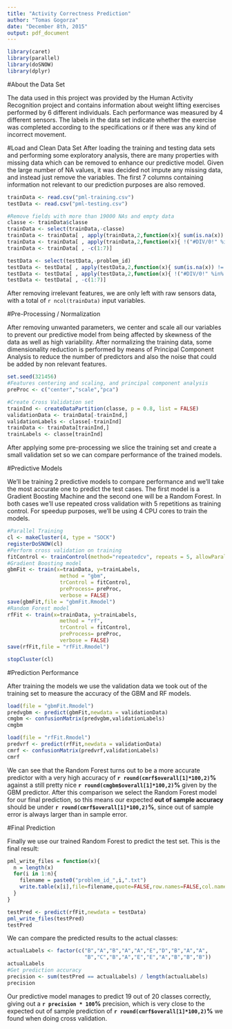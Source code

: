 ```yaml
---
title: "Activity Correctness Prediction"
author: "Tomas Gogorza"
date: "December 8th, 2015"
output: pdf_document
---
```


```r
library(caret)
library(parallel)
library(doSNOW)
library(dplyr)
```

#About the Data Set

The data used in this project was provided by the Human Activity Recognition project and contains information about weight lifting exercises performed by 6 different individuals. Each performance was measured by 4 different sensors. The labels in the data set indicate whether the exercise was completed according to the specifications or if there was any kind of incorrect movement.

#Load and Clean Data Set
After loading the training and testing data sets and performing some exploratory analysis, there are many properties with missing data which can be removed to enhance our predictive model. Given the large number of NA values, it was decided not impute any missing data, and instead just remove the variables.  The first 7 columns containing information not relevant to our prediction purposes are also removed.

```r
trainData <- read.csv("pml-training.csv")
testData <- read.csv("pml-testing.csv")

#Remove fields with more than 19000 NAs and empty data
classe <- trainData$classe
trainData <- select(trainData,-classe)
trainData <- trainData[ , apply(trainData,2,function(x){ sum(is.na(x)) < 19000 })]
trainData <- trainData[ , apply(trainData,2,function(x){ !("#DIV/0!" %in% x) })]
trainData <- trainData[ , -c(1:7)]

testData <- select(testData,-problem_id) 
testData <- testData[ , apply(testData,2,function(x){ sum(is.na(x)) != 20 })]
testData <- testData[ , apply(testData,2,function(x){ !("#DIV/0!" %in% x) })]
testData <- testData[ , -c(1:7)]
```

After removing irrelevant features, we are only left with raw sensors data, with a total of `r ncol(trainData)` input variables.

#Pre-Processing / Normalization

After removing unwanted parameters, we center and scale all our variables to prevent our predictive model from being affected by skewness of the data as well as high variability.
After normalizing the training data, some dimensionality reduction is performed by means of Principal Component Analysis to reduce the number of predictors and also the noise that could be added by non relevant features.

```r
set.seed(321456)
#Features centering and scaling, and principal component analysis
preProc <- c("center","scale","pca")

#Create Cross Validation set
trainInd <- createDataPartition(classe, p = 0.8, list = FALSE)
validationData <- trainData[-trainInd,]
validationLabels <- classe[-trainInd]
trainData <- trainData[trainInd,]
trainLabels <- classe[trainInd]
```

After applying some pre-processing we slice the training set and create a small validation set so we can compare performance of the trained models.

#Predictive Models

We'll be training 2 predictive models to compare performance and we'll take the most accurate one to predict the test cases.
The first model is a Gradient Boosting Machine and the second one will be a Random Forest. In both cases we'll use repeated cross validation with 5 repetitions as training control.
For speedup purposes, we'll be using 4 CPU cores to train the models.

```r

#Parallel Training
cl <- makeCluster(4, type = "SOCK")
registerDoSNOW(cl)
#Perform cross validation on training
fitControl <- trainControl(method="repeatedcv", repeats = 5, allowParallel = TRUE)
#Gradient Boosting model
gbmFit <- train(x=trainData, y=trainLabels,
                 method = "gbm",
                 trControl = fitControl,
                 preProcess= preProc,
                 verbose = FALSE)
save(gbmFit,file = "gbmFit.Rmodel")
#Random Forest model
rfFit <- train(x=trainData, y=trainLabels,
                 method = "rf",
                 trControl = fitControl,
                 preProcess= preProc,
                 verbose = FALSE)
save(rfFit,file = "rfFit.Rmodel")

stopCluster(cl)

```

#Prediction Performance

After training the models we use the validation data we took out of the training set to measure the accuracy of the GBM and RF models.

```r
load(file = "gbmFit.Rmodel")
predvgbm <- predict(gbmFit,newdata = validationData)
cmgbm <- confusionMatrix(predvgbm,validationLabels)
cmgbm

load(file = "rfFit.Rmodel")
predvrf <- predict(rfFit,newdata = validationData)
cmrf <- confusionMatrix(predvrf,validationLabels)
cmrf
```

We can see that the Random Forest turns out to be a more accurate predictor with a very high accuracy of **`r round(cmrf$overall[1]*100,2)`%** against a still pretty nice **`r round(cmgbm$overall[1]*100,2)`%** given by the GBM predictor.
After this comparison we select the Random Forest model for our final prediction, so this means our expected **out of sample accuracy** should be under **`r round(cmrf$overall[1]*100,2)`%**, since out of sample error is always larger than in sample error.

#Final Prediction

Finally we use our trained Random Forest to predict the test set. This is the final result:
```r
pml_write_files = function(x){
  n = length(x)
  for(i in 1:n){
    filename = paste0("problem_id_",i,".txt")
    write.table(x[i],file=filename,quote=FALSE,row.names=FALSE,col.names=FALSE)
  }
}
```

```r
testPred <- predict(rfFit,newdata = testData)
pml_write_files(testPred)
testPred
```

We can compare the predicted results to the actual classes:

```r
actualLabels <- factor(c("B","A","B","A","A","E","D","B","A","A",
                         "B","C","B","A","E","E","A","B","B","B"))
actualLabels
#Get prediction accuracy
precision <- sum(testPred == actualLabels) / length(actualLabels)
precision
```

Our predictive model manages to predict 19 out of 20 classes correctly, giving out a **`r precision * 100`%** precision, which is very close to the expected out of sample prediction of **`r round(cmrf$overall[1]*100,2)`%** we found when doing cross validation.